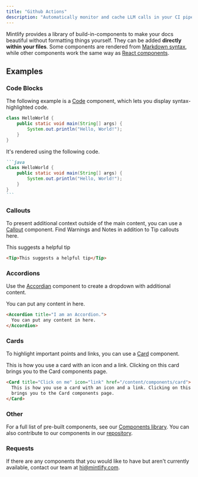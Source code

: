 ```yaml
---
title: "Github Actions"
description: "Automatically monitor and cache LLM calls in your CI pipelines"
---
```


Mintlify provides a library of build-in-components to make your docs beautiful without formatting things yourself. They can be added **directly within your files**. Some components are rendered from [Markdown syntax](https://www.markdownguide.org/basic-syntax/), while other components work the same way as [React components](https://reactjs.org/docs/components-and-props.html).

## Examples

### Code Blocks

The following example is a [Code](/writing-content/code) component, which lets you display syntax-highlighted code.

```java
class HelloWorld {
    public static void main(String[] args) {
        System.out.println("Hello, World!");
    }
}
```

It's rendered using the following code.

````md
```java
class HelloWorld {
    public static void main(String[] args) {
        System.out.println("Hello, World!");
    }
}
```
````

### Callouts

To present additional context outside of the main content, you can use a [Callout](/content/components/callouts) component. Find Warnings and Notes in addition to Tip callouts here.

<Tip>This suggests a helpful tip</Tip>

```md
<Tip>This suggests a helpful tip</Tip>
```

### Accordions

Use the [Accordian](/content/components/accordion) component to create a dropdown with additional content.

<Accordion title="I am an Accordion.">
  You can put any content in here.
</Accordion>

```md
<Accordion title="I am an Accordion.">
  You can put any content in here.
</Accordion>
```

### Cards

To highlight important points and links, you can use a [Card](/content/components/card) component.

<Card title="Click on me" icon="link" href="/content/components/card">
  This is how you use a card with an icon and a link. Clicking on this card
  brings you to the Card components page.
</Card>

```md
<Card title="Click on me" icon="link" href="/content/components/card">
  This is how you use a card with an icon and a link. Clicking on this card
  brings you to the Card components page.
</Card>
```

### Other

For a full list of pre-built components, see our [Components library](/content/components). You can also contribute to our components in our [repository](https://github.com/mintlify/components).

### Requests

If there are any components that you would like to have but aren't currently available, contact our team at [hi@mintlify.com](mailto:hi@mintlify.com).
